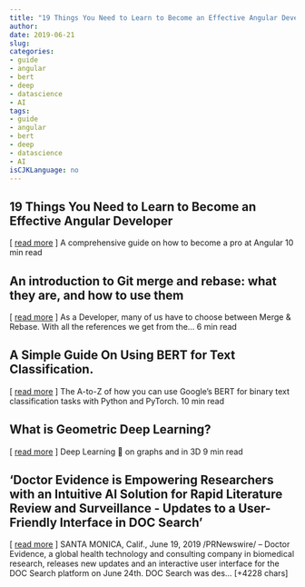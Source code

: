 ```yaml
---
title: "19 Things You Need to Learn to Become an Effective Angular Developer  " 
author: 
date: 2019-06-21
slug: 
categories: 
- guide
- angular
- bert
- deep
- datascience
- AI
tags: 
- guide
- angular
- bert
- deep
- datascience
- AI
isCJKLanguage: no 
---
```


## 19 Things You Need to Learn to Become an Effective Angular Developer   
[ <a href="https://medium.com/@PurpleGreenLemon/19-things-you-need-to-learn-to-become-an-effective-angular-developer-c0ccfa51222a" target="_blank">read more</a> ] 
  A comprehensive guide on how to become a pro at Angular 10 min read 




## An introduction to Git merge and rebase: what they are, and how to use them   
[ <a href="https://medium.com/@vali.shah/an-introduction-to-git-merge-and-rebase-what-they-are-and-how-to-use-them-131b863785f" target="_blank">read more</a> ] 
  As a Developer, many of us have to choose between Merge & Rebase. With all the references we get from the… 6 min read 




## A Simple Guide On Using BERT for Text Classification.   
[ <a href="https://medium.com/@chaturangarajapakshe/a-simple-guide-on-using-bert-for-text-classification-bbf041ac8d04" target="_blank">read more</a> ] 
  The A-to-Z of how you can use Google's BERT for binary text classification tasks with Python and PyTorch. 10 min read 




## What is Geometric Deep Learning?   
[ <a href="" target="_blank">read more</a> ] 
  Deep Learning 🤖 on graphs and in 3D 9 min read 




## 'Doctor Evidence is Empowering Researchers with an Intuitive AI Solution for Rapid Literature Review and Surveillance - Updates to a User-Friendly Interface in DOC Search' 
 [ <a href="https://www.prnewswire.com/news-releases/doctor-evidence-is-empowering-researchers-with-an-intuitive-ai-solution-for-rapid-literature-review-and-surveillance--updates-to-a-user-friendly-interface-in-doc-search-300871638.html" target="_blank">read more</a> ]
SANTA MONICA, Calif., June 19, 2019 /PRNewswire/ -- Doctor Evidence, a global health technology and consulting company in biomedical research, releases new updates and an interactive user interface for the DOC Search platform on June 24th.
DOC Search was des… [+4228 chars] 


